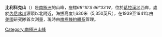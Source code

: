 {{Coord|68|10|S|66|33|W|source:GNIS|display=title}}

'''比利科克山'''（{{lang-en|'''Billycock Hill'''}}）是[[南極洲|南極洲]]的山峰，座標''68°10′S 66°33′W''，位於[[葛拉漢地|葛拉漢地]]西岸，處於[[內尼冰川|內尼冰川]]源頭以北附近，海拔高度1,630米（5,350英尺），在1939至1941年由[[美國|美國]]研究隊首次測量，現時由[[南極條約體系|南極條約體系]]管理。

{{DEFAULTSORT:Billycock Hill}}
[[Category:南極洲山峰|Category:南極洲山峰]]


{{FallièresCoast-geo-stub}}